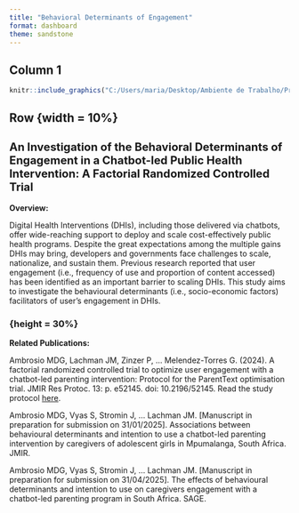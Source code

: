 ```yaml
---
title: "Behavioral Determinants of Engagement"
format: dashboard
theme: sandstone
---
```



## Column 1 {.sidebar}

```r

knitr::include_graphics("C:/Users/maria/Desktop/Ambiente de Trabalho/Programing/website/publichealth_dashboards/img/mobile.jpg")
```

## Row {width = 10%}


<h2 style="font-size: 20px;">**An Investigation of the Behavioral Determinants of Engagement in a Chatbot-led Public Health Intervention: A Factorial Randomized Controlled Trial**</h2>

**Overview:**

Digital Health Interventions (DHIs), including those delivered via chatbots, offer wide-reaching support to deploy and scale cost-effectively public health programs. Despite the great expectations among the multiple gains DHIs may bring, developers and governments face challenges to scale, nationalize, and sustain them. Previous research reported that user engagement (i.e., frequency of use and proportion of content accessed) has been identified as an important barrier to scaling DHIs. This study aims to investigate the behavioural determinants (i.e., socio-economic factors) facilitators of user's engagement in DHIs. 

### {height = 30%}

**Related Publications:**

Ambrosio MDG, Lachman JM, Zinzer P, … Melendez-Torres G. (2024). A factorial randomized controlled trial to optimize user engagement with a chatbot-led parenting intervention: Protocol for the ParentText optimisation trial. JMIR Res Protoc. 13: p. e52145. doi: 10.2196/52145. Read the study protocol <a href="https://pmc.ncbi.nlm.nih.gov/articles/PMC11102037/" target="_blank">here</a>.

Ambrosio MDG, Vyas S, Stromin J, … Lachman JM. [Manuscript in preparation for submission on 31/01/2025]. Associations between behavioural determinants and intention to use a chatbot-led parenting intervention by caregivers of adolescent girls in Mpumalanga, South Africa. JMIR. 

Ambrosio MDG, Vyas S, Stromin J, … Lachman JM. [Manuscript in preparation for submission on 31/04/2025]. The effects  of  behavioural determinants and intention to use  on caregivers engagement with a chatbot-led parenting program in South Africa. SAGE. 

